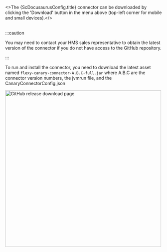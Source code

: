 
<>The {ScDocusaurusConfig.title} connector can be downloaded by clicking the 'Download' button in the menu above (top-left
corner for mobile and small devices).</><br/><br/>

:::caution

You may need to contact your HMS sales representative to obtain the latest version of the
connector if you do not have access to the GitHub repository.

:::

To run and install the connector, you need to download the latest asset named `flexy-canary-connector-A.B.C-full.jar` where A.B.C
are the connector version numbers, the jvmrun file, and the CanaryConnectorConfig.json

<img src={GitHubDownloadRelease} alt="GitHub release download page" width="500"/><br/><br/>